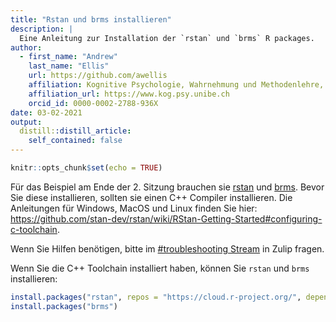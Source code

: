 ```yaml
---
title: "Rstan und brms installieren"
description: |
  Eine Anleitung zur Installation der `rstan` und `brms` R packages.
author:
  - first_name: "Andrew"
    last_name: "Ellis"
    url: https://github.com/awellis
    affiliation: Kognitive Psychologie, Wahrnehmung und Methodenlehre, Universität Bern 
    affiliation_url: https://www.kog.psy.unibe.ch
    orcid_id: 0000-0002-2788-936X
date: 03-02-2021
output:
  distill::distill_article:
    self_contained: false
---
```



```r
knitr::opts_chunk$set(echo = TRUE)
```

Für das Beispiel am Ende der 2. Sitzung brauchen sie [rstan](https://mc-stan.org/rstan/) und [brms](https://paul-buerkner.github.io/brms/). Bevor Sie diese installieren, sollten sie einen C++ Compiler installieren. Die Anleitungen für Windows, MacOS und Linux finden Sie hier:
[https://github.com/stan-dev/rstan/wiki/RStan-Getting-Started#configuring-c-toolchain](https://github.com/stan-dev/rstan/wiki/RStan-Getting-Started#configuring-c-toolchain).

Wenn Sie Hilfen benötigen, bitte im [#troubleshooting Stream](https://neuroscicomputerlab.zulipchat.com/#narrow/stream/278490-troubleshooting) in Zulip fragen.

Wenn Sie die C++ Toolchain installiert haben, können Sie `rstan` und `brms` installieren:

```r
install.packages("rstan", repos = "https://cloud.r-project.org/", dependencies = TRUE)
install.packages("brms")
```



